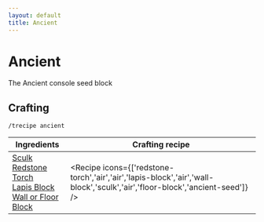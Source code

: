 ```yaml
---
layout: default
title: Ancient
---
```



Ancient
===================

The Ancient console seed block 

## Crafting

`/trecipe ancient`

| Ingredients | Crafting recipe |
| ----------- | --------------- |
| [Sculk](https://minecraft.wiki/w/Sculk)<br/>[Redstone Torch](https://minecraft.wiki/w/Redstone_Torch)<br/>[Lapis Block](https://minecraft.wiki/w/Lapis_Block)<br/>[Wall or Floor Block](/walls) | <Recipe icons={['redstone-torch','air','air','lapis-block','air','wall-block','sculk','air','floor-block','ancient-seed']} /> |
